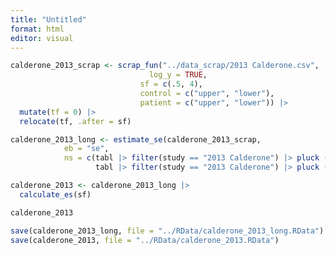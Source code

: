 ```yaml
---
title: "Untitled"
format: html
editor: visual
---
```


```r
calderone_2013_scrap <- scrap_fun("../data_scrap/2013 Calderone.csv",
                               log_y = TRUE,
                             sf = c(.5, 4), 
                             control = c("upper", "lower"), 
                             patient = c("upper", "lower")) |> 
  mutate(tf = 0) |> 
  relocate(tf, .after = sf)
```

```r
calderone_2013_long <- estimate_se(calderone_2013_scrap, 
            eb = "se", 
            ns = c(tabl |> filter(study == "2013 Calderone") |> pluck ("n_control"), 
                   tabl |> filter(study == "2013 Calderone") |> pluck ("n_patient")))

calderone_2013 <- calderone_2013_long |> 
  calculate_es(sf)

calderone_2013
```

```r
save(calderone_2013_long, file = "../RData/calderone_2013_long.RData")
save(calderone_2013, file = "../RData/calderone_2013.RData")
```
